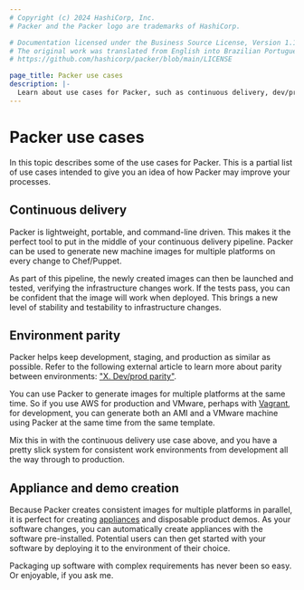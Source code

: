 ```yaml
---
# Copyright (c) 2024 HashiCorp, Inc.
# Packer and the Packer logo are trademarks of HashiCorp.

# Documentation licensed under the Business Source License, Version 1.1.
# The original work was translated from English into Brazilian Portuguese.
# https://github.com/hashicorp/packer/blob/main/LICENSE

page_title: Packer use cases
description: |-
  Learn about use cases for Packer, such as continuous delivery, dev/prod parity, and appliance and demo creation.
---
```


# Packer use cases

In this topic describes some of the use cases for Packer. This is a partial list of use cases intended to give you an idea of how Packer may improve your processes.

## Continuous delivery

Packer is lightweight, portable, and command-line driven. This makes it the
perfect tool to put in the middle of your continuous delivery pipeline. Packer
can be used to generate new machine images for multiple platforms on every
change to Chef/Puppet.

As part of this pipeline, the newly created images can then be launched and
tested, verifying the infrastructure changes work. If the tests pass, you can be
confident that the image will work when deployed. This brings a new level of
stability and testability to infrastructure changes.

## Environment parity

Packer helps keep development, staging, and production as similar as
possible. Refer to the following external article to learn more about parity between environments: ["X. Dev/prod parity"](http://www.12factor.net/dev-prod-parity).

You can use Packer to generate images for multiple platforms at the same time. So if you use AWS for production and VMware, perhaps with [Vagrant](https://www.vagrantup.com/), for
development, you can generate both an AMI and a VMware machine using Packer at
the same time from the same template.

Mix this in with the continuous delivery use case above, and you have a pretty
slick system for consistent work environments from development all the way
through to production.

## Appliance and demo creation

Because Packer creates consistent images for multiple platforms in parallel, it is
perfect for creating
[appliances](https://en.wikipedia.org/wiki/Software_appliance) and disposable
product demos. As your software changes, you can automatically create appliances
with the software pre-installed. Potential users can then get started with your
software by deploying it to the environment of their choice.

Packaging up software with complex requirements has never been so easy. Or
enjoyable, if you ask me.
